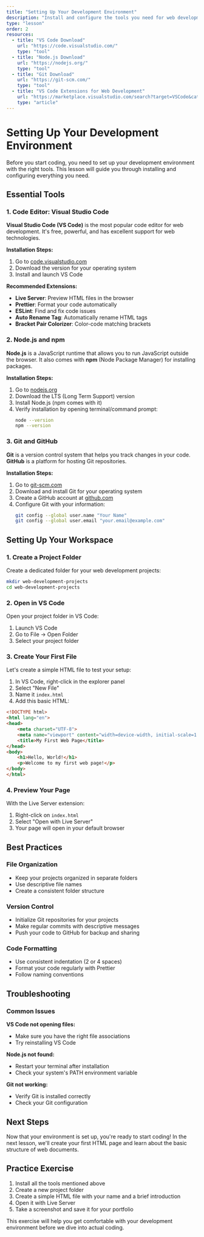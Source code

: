 ```yaml
---
title: "Setting Up Your Development Environment"
description: "Install and configure the tools you need for web development."
type: "lesson"
order: 2
resources:
  - title: "VS Code Download"
    url: "https://code.visualstudio.com/"
    type: "tool"
  - title: "Node.js Download"
    url: "https://nodejs.org/"
    type: "tool"
  - title: "Git Download"
    url: "https://git-scm.com/"
    type: "tool"
  - title: "VS Code Extensions for Web Development"
    url: "https://marketplace.visualstudio.com/search?target=VSCode&category=Programming%20Languages&sortBy=Relevance"
    type: "article"
---
```


# Setting Up Your Development Environment

Before you start coding, you need to set up your development environment with the right tools. This lesson will guide you through installing and configuring everything you need.

## Essential Tools

### 1. Code Editor: Visual Studio Code

**Visual Studio Code (VS Code)** is the most popular code editor for web development. It's free, powerful, and has excellent support for web technologies.

**Installation Steps:**
1. Go to [code.visualstudio.com](https://code.visualstudio.com/)
2. Download the version for your operating system
3. Install and launch VS Code

**Recommended Extensions:**
- **Live Server**: Preview HTML files in the browser
- **Prettier**: Format your code automatically
- **ESLint**: Find and fix code issues
- **Auto Rename Tag**: Automatically rename HTML tags
- **Bracket Pair Colorizer**: Color-code matching brackets

### 2. Node.js and npm

**Node.js** is a JavaScript runtime that allows you to run JavaScript outside the browser. It also comes with **npm** (Node Package Manager) for installing packages.

**Installation Steps:**
1. Go to [nodejs.org](https://nodejs.org/)
2. Download the LTS (Long Term Support) version
3. Install Node.js (npm comes with it)
4. Verify installation by opening terminal/command prompt:
   ```bash
   node --version
   npm --version
   ```

### 3. Git and GitHub

**Git** is a version control system that helps you track changes in your code. **GitHub** is a platform for hosting Git repositories.

**Installation Steps:**
1. Go to [git-scm.com](https://git-scm.com/)
2. Download and install Git for your operating system
3. Create a GitHub account at [github.com](https://github.com/)
4. Configure Git with your information:
   ```bash
   git config --global user.name "Your Name"
   git config --global user.email "your.email@example.com"
   ```

## Setting Up Your Workspace

### 1. Create a Project Folder

Create a dedicated folder for your web development projects:

```bash
mkdir web-development-projects
cd web-development-projects
```

### 2. Open in VS Code

Open your project folder in VS Code:
1. Launch VS Code
2. Go to File → Open Folder
3. Select your project folder

### 3. Create Your First File

Let's create a simple HTML file to test your setup:

1. In VS Code, right-click in the explorer panel
2. Select "New File"
3. Name it `index.html`
4. Add this basic HTML:

```html
<!DOCTYPE html>
<html lang="en">
<head>
    <meta charset="UTF-8">
    <meta name="viewport" content="width=device-width, initial-scale=1.0">
    <title>My First Web Page</title>
</head>
<body>
    <h1>Hello, World!</h1>
    <p>Welcome to my first web page!</p>
</body>
</html>
```

### 4. Preview Your Page

With the Live Server extension:
1. Right-click on `index.html`
2. Select "Open with Live Server"
3. Your page will open in your default browser

## Best Practices

### File Organization
- Keep your projects organized in separate folders
- Use descriptive file names
- Create a consistent folder structure

### Version Control
- Initialize Git repositories for your projects
- Make regular commits with descriptive messages
- Push your code to GitHub for backup and sharing

### Code Formatting
- Use consistent indentation (2 or 4 spaces)
- Format your code regularly with Prettier
- Follow naming conventions

## Troubleshooting

### Common Issues

**VS Code not opening files:**
- Make sure you have the right file associations
- Try reinstalling VS Code

**Node.js not found:**
- Restart your terminal after installation
- Check your system's PATH environment variable

**Git not working:**
- Verify Git is installed correctly
- Check your Git configuration

## Next Steps

Now that your environment is set up, you're ready to start coding! In the next lesson, we'll create your first HTML page and learn about the basic structure of web documents.

## Practice Exercise

1. Install all the tools mentioned above
2. Create a new project folder
3. Create a simple HTML file with your name and a brief introduction
4. Open it with Live Server
5. Take a screenshot and save it for your portfolio

This exercise will help you get comfortable with your development environment before we dive into actual coding. 